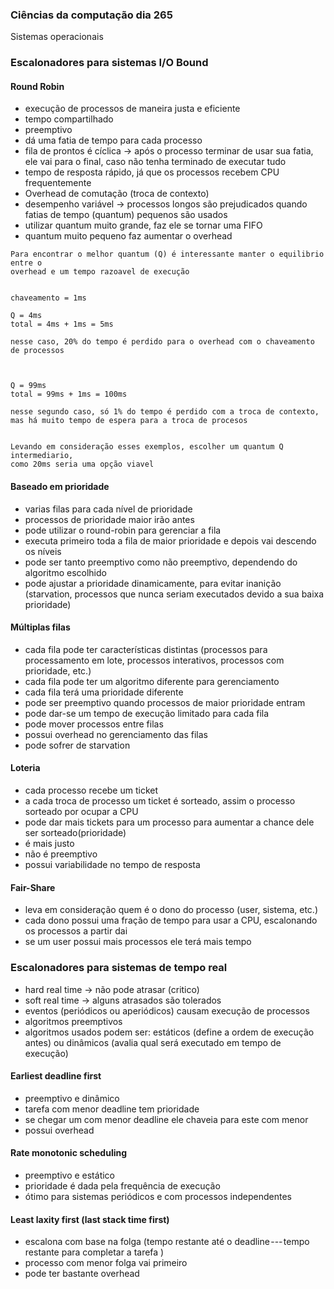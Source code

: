 




### Ciências da computação dia 265

Sistemas operacionais

### Escalonadores para sistemas I/O Bound

#### Round Robin

-   execução de processos de maneira justa e eficiente
-   tempo compartilhado
-   preemptivo
-   dá uma fatia de tempo para cada processo
-   fila de prontos é cíclica → após o processo terminar de usar sua
    fatia, ele vai para o final, caso não tenha terminado de executar
    tudo
-   tempo de resposta rápido, já que os processos recebem CPU
    frequentemente
-   Overhead de comutação (troca de contexto)
-   desempenho variável → processos longos são prejudicados quando
    fatias de tempo (quantum) pequenos são usados
-   utilizar quantum muito grande, faz ele se tornar uma FIFO
-   quantum muito pequeno faz aumentar o overhead

``` {code-block-mode="2" spellcheck="false" code-block-lang="markdown"}
Para encontrar o melhor quantum (Q) é interessante manter o equilibrio entre o 
overhead e um tempo razoavel de execução


chaveamento = 1ms

Q = 4ms
total = 4ms + 1ms = 5ms

nesse caso, 20% do tempo é perdido para o overhead com o chaveamento 
de processos



Q = 99ms
total = 99ms + 1ms = 100ms

nesse segundo caso, só 1% do tempo é perdido com a troca de contexto, 
mas há muito tempo de espera para a troca de procesos


Levando em consideração esses exemplos, escolher um quantum Q intermediario, 
como 20ms seria uma opção viavel
```

#### Baseado em prioridade

-   varias filas para cada nível de prioridade
-   processos de prioridade maior irão antes
-   pode utilizar o round-robin para gerenciar a fila
-   executa primeiro toda a fila de maior prioridade e depois vai
    descendo os níveis
-   pode ser tanto preemptivo como não preemptivo, dependendo do
    algoritmo escolhido
-   pode ajustar a prioridade dinamicamente, para evitar inanição
    (starvation, processos que nunca seriam executados devido a sua
    baixa prioridade)

#### Múltiplas filas

-   cada fila pode ter características distintas (processos para
    processamento em lote, processos interativos, processos com
    prioridade, etc.)
-   cada fila pode ter um algoritmo diferente para gerenciamento
-   cada fila terá uma prioridade diferente
-   pode ser preemptivo quando processos de maior prioridade entram
-   pode dar-se um tempo de execução limitado para cada fila
-   pode mover processos entre filas
-   possui overhead no gerenciamento das filas
-   pode sofrer de starvation

#### Loteria

-   cada processo recebe um ticket
-   a cada troca de processo um ticket é sorteado, assim o processo
    sorteado por ocupar a CPU
-   pode dar mais tickets para um processo para aumentar a chance dele
    ser sorteado(prioridade)
-   é mais justo
-   não é preemptivo
-   possui variabilidade no tempo de resposta

#### Fair-Share

-   leva em consideração quem é o dono do processo (user, sistema, etc.)
-   cada dono possui uma fração de tempo para usar a CPU, escalonando os
    processos a partir dai
-   se um user possui mais processos ele terá mais tempo








### Escalonadores para sistemas de tempo real

-   hard real time → não pode atrasar (critico)
-   soft real time → alguns atrasados são tolerados
-   eventos (periódicos ou aperiódicos) causam execução de processos
-   algoritmos preemptivos
-   algoritmos usados podem ser: estáticos (define a ordem de execução
    antes) ou dinâmicos (avalia qual será executado em tempo de
    execução)

#### Earliest deadline first

-   preemptivo e dinâmico
-   tarefa com menor deadline tem prioridade
-   se chegar um com menor deadline ele chaveia para este com menor
-   possui overhead

#### Rate monotonic scheduling

-   preemptivo e estático
-   prioridade é dada pela frequência de execução
-   ótimo para sistemas periódicos e com processos independentes

#### Least laxity first (last stack time first)

-   escalona com base na folga (tempo restante até o deadline --- tempo
    restante para completar a tarefa )
-   processo com menor folga vai primeiro
-   pode ter bastante overhead


